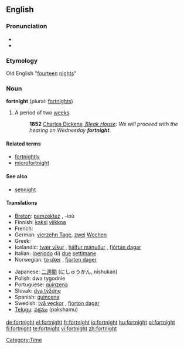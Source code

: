 ==English==
{{wikipedia}}

===Pronunciation===
*{{IPA|/ˈfɔrtnaɪt/}}
*{{SAMPA|/"fOrtnaIt/}}

===Etymology===
Old English "[[fourteen]] [[night]]s"

===Noun===
'''fortnight''' (plural: [[fortnights]])

# A period of two [[week]]s.
#:'''1852''' [http://www.gutenberg.org/dirs/etext97/blkhs12.txt Charles Dickens, ''Bleak House'']: ''We will proceed with the hearing on Wednesday '''fortnight'''''.

====Related terms====
*[[fortnightly]]
*[[microfortnight]]

====See also====
*[[sennight]]

====Translations====
{{top}}
*[[Breton]]: [[pemzektez]] {{m}}, {{p}} -ioù
*Finnish: [[kaksi]] [[viikko]]a
*French: {{t+|fr|quinzaine|f}}
*German: [[vierzehn Tage]], [[zwei]] [[Wochen]]
*Greek: {{t+|el|δεκαπενθήμερο|n}}
*Icelandic: [[tvær vikur]] {{f|p}}, [[hálfur mánuður]] {{m}}, [[fjórtán dagar]] {{m|p}}
*Italian: ([[periodo]] di) [[due#Italian|due]] [[settimana|settimane]]
*Norwegian: [[to uker]] {{p}}, [[fjorten dager]]
{{mid}}
*Japanese: [[二週間]] (にしゅうかん, nishukan)
*Polish: dwa tygodnie {{mp}}
*Portuguese: [[quinzena]] {{f}}
*Slovak: [[týždeň|dva týždne]] {{mp}}
*Spanish: [[quincena]] {{fp}}
*Swedish: [[två veckor]] {{p}}, [[fjorton dagar]]
*[[Telugu]]: [[పక్షము]] (pakshamu)
{{bottom}}

[[Category:Time]]

[[de:fortnight]]
[[el:fortnight]]
[[fr:fortnight]]
[[io:fortnight]]
[[hu:fortnight]]
[[pl:fortnight]]
[[fi:fortnight]]
[[te:fortnight]]
[[vi:fortnight]]
[[zh:fortnight]]